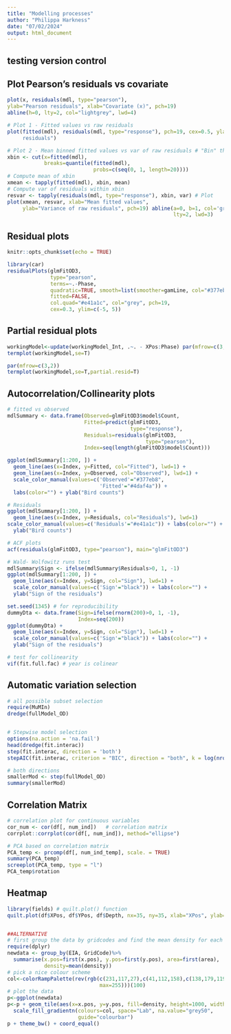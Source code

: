 ```yaml
---
title: "Modelling processes"
author: "Philippa Harkness"
date: "07/02/2024"
output: html_document
---
```


## testing version control

## Plot Pearson's residuals vs covariate

```r
plot(x, residuals(mdl, type="pearson"),
ylab="Pearson residuals", xlab="Covariate (x)", pch=19)
abline(h=0, lty=2, col="lightgrey", lwd=4)

# Plot 1 - Fitted values vs raw residuals
plot(fitted(mdl), residuals(mdl, type="response"), pch=19, cex=0.5, ylab="Raw
     residuals")

# Plot 2 - Mean binned fitted values vs var of raw residuals # "Bin" the x-axis
xbin <- cut(x=fitted(mdl),
            breaks=quantile(fitted(mdl),
                            probs=c(seq(0, 1, length=20))))
# Compute mean of xbin
xmean <- tapply(fitted(mdl), xbin, mean)
# Compute var of residuals within xbin
resvar <- tapply(residuals(mdl, type="response"), xbin, var) # Plot
plot(xmean, resvar, xlab="Mean fitted values",
     ylab="Variance of raw residuals", pch=19) abline(a=0, b=1, col='grey',
                                                      lty=2, lwd=3)
```

## Residual plots

```r
knitr::opts_chunk$set(echo = TRUE)

library(car) 
residualPlots(glmFitOD3,
              type="pearson",
              terms=~.-Phase,
              quadratic=TRUE, smooth=list(smoother=gamLine, col="#377eb8"),
              fitted=FALSE,
              col.quad="#e41a1c", col="grey", pch=19,
              cex=0.3, ylim=c(-5, 5))
```

## Partial residual plots

```r
workingModel<-update(workingModel_Int, .~. - XPos:Phase) par(mfrow=c(3,2))
termplot(workingModel,se=T)

par(mfrow=c(3,2)) 
termplot(workingModel,se=T,partial.resid=T)
```

## Autocorrelation/Collinearity plots

```r
# fitted vs observed
mdlSummary <- data.frame(Observed=glmFitOD3$model$Count,
                         Fitted=predict(glmFitOD3,
                                        type="response"),
                         Residuals=residuals(glmFitOD3,
                                             type="pearson"),
                         Index=seq(length(glmFitOD3$model$Count)))

ggplot(mdlSummary[1:200, ]) +
  geom_line(aes(x=Index, y=Fitted, col="Fitted"), lwd=1) +
  geom_line(aes(x=Index, y=Observed, col="Observed"), lwd=1) +
  scale_color_manual(values=c('Observed'="#377eb8",
                              'Fitted'="#4daf4a")) +
  labs(color="") + ylab("Bird counts")

# Residuals
ggplot(mdlSummary[1:200, ]) +
  geom_line(aes(x=Index, y=Residuals, col="Residuals"), lwd=1)
scale_color_manual(values=c('Residuals'="#e41a1c")) + labs(color="") +
  ylab("Bird counts")

# ACF plots
acf(residuals(glmFitOD3, type="pearson"), main="glmFitOD3")

# Wald- Wolfowitz runs test
mdlSummary$Sign <- ifelse(mdlSummary$Residuals>0, 1, -1)
ggplot(mdlSummary[1:200, ]) +
  geom_line(aes(x=Index, y=Sign, col="Sign"), lwd=1) +
  scale_color_manual(values=c('Sign'="black")) + labs(color="") +
  ylab("Sign of the residuals")

set.seed(1345) # for reproducibility
dummyDta <- data.frame(Sign=ifelse(rnorm(200)>0, 1, -1),
                       Index=seq(200))
ggplot(dummyDta) +
  geom_line(aes(x=Index, y=Sign, col="Sign"), lwd=1) +
  scale_color_manual(values=c('Sign'="black")) + labs(color="") +
  ylab("Sign of the residuals")

# test for collinearity 
vif(fit.full.fac) # year is colinear
```


## Automatic variation selection
```r
# all possible subset selection
require(MuMIn) 
dredge(fullModel_OD)


# Stepwise model selection
options(na.action = 'na.fail')
head(dredge(fit.interac)) 
step(fit.interac, direction = 'both') 
stepAIC(fit.interac, criterion = "BIC", direction = "both", k = log(nrow(EIA)))

# both directions
smallerMod <- step(fullModel_OD)
summary(smallerMod)
```


## Correlation Matrix
```r
# correlation plot for continuous variables
cor_num <- cor(df[, num_ind])   # correlation matrix
corrplot::corrplot(cor(df[, num_ind]), method="ellipse")

# PCA based on correlation matrix
PCA_temp <- prcomp(df[, num_ind_temp], scale. = TRUE)
summary(PCA_temp)
screeplot(PCA_temp, type = "l")
PCA_temp$rotation
```

## Heatmap
```r

library(fields) # quilt.plot() function
quilt.plot(df$XPos, df$YPos, df$Depth, nx=35, ny=35, xlab="XPos", ylab="YPos")


##ALTERNATIVE 
# first group the data by gridcodes and find the mean density for each cell
require(dplyr)
newdata <- group_by(EIA, GridCode)%>%
  summarise(x.pos=first(x.pos), y.pos=first(y.pos), area=first(area),
            density=mean(density))
# pick a nice colour scheme
col<-colorRampPalette(rev(rgb(c(231,117,27),c(41,112,158),c(138,179,119),
                              max=255)))(100)
# plot the data
p<-ggplot(newdata)
p<-p + geom_tile(aes(x=x.pos, y=y.pos, fill=density, height=1000, width=1000))+
  scale_fill_gradientn(colours=col, space="Lab", na.value="grey50",
                       guide="colourbar")
p + theme_bw() + coord_equal()
```


